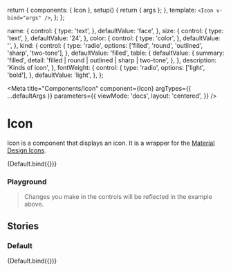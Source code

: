 

  return {
    components: { Icon },
    setup() {
      return { args };
    },
    template: `<Icon v-bind="args" />`,
  };
};

  name: {
    control: {
      type: 'text',
    },
    defaultValue: 'face',
  },
  size: {
    control: {
      type: 'text',
    },
    defaultValue: '24',
  },
  color: {
    control: {
      type: 'color',
    },
    defaultValue: '',
  },
  kind: {
    control: {
      type: 'radio',
      options: ['filled', 'round', 'outlined', 'sharp', 'two-tone'],
    },
    defaultValue: 'filled',
    table: {
      defaultValue: {
        summary: 'filled',
        detail: 'filled | round | outlined | sharp | two-tone',
      },
    },
    description: 'Kinds of icon',
  },
  fontWeight: {
    control: {
      type: 'radio',
      options: ['light', 'bold'],
    },
    defaultValue: 'light',
  },
};

<Meta
  title="Components/Icon"
  component={Icon}
  argTypes={{ ...defaultArgs }}
  parameters={{
    viewMode: 'docs',
    layout: 'centered',
  }}
/>

# Icon

Icon is a component that displays an icon. It is a wrapper for the [Material Design Icons](https://fonts.google.com/icons?icon.set=Material+Icons).

<Canvas withSource="open">
  <Story
    name="Overview"
    argTypes={{ ...Default.argTypes }}
    args={{
      name: 'face',
    }}
  >
    {Default.bind({})}
  </Story>
</Canvas>

### Playground

> Changes you make in the controls will be reflected in the example above.

<ArgsTable story="Overview" />

## Stories

### Default

<Canvas withSource="open">
  <Story
    name="Default"
    argTypes={{ ...Default.argTypes }}
    args={{
      name: 'face',
    }}
  >
    {Default.bind({})}
  </Story>
</Canvas>
